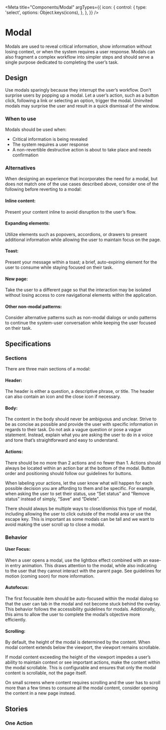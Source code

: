 <!-- Modal.stories.mdx -->


<Meta
  title="Components/Modal"
  argTypes={{
    icon: {
      control: {
        type: 'select',
        options: Object.keys(icons),
      },
    },
  }}
/>

# Modal

Modals are used to reveal critical information, show information without losing context, or when the system requires a user response. Modals can also fragment a complex workflow into simpler steps and should serve a single purpose dedicated to completing the user’s task.

<Canvas>
  <Story story={Default} />
</Canvas>

<ArgsTable of={Modal} story="^" />

## Design

Use modals sparingly because they interrupt the user’s workflow. Don’t surprise users by popping up a modal. Let a user’s action, such as a button click, following a link or selecting an option, trigger the modal. Uninvited modals may surprise the user and result in a quick dismissal of the window.

### When to use

Modals should be used when:

- Critical information is being revealed
- The system requires a user response
- A non-revertible destructive action is about to take place and needs confirmation

### Alternatives

When designing an experience that incorporates the need for a modal, but does not match one of the use cases described above, consider one of the following before reverting to a modal:

#### Inline content:

Present your content inline to avoid disruption to the user’s flow.

#### Expanding elements:

Utilize elements such as popovers, accordions, or drawers to present additional information while allowing the user to maintain focus on the page.

#### Toast:

Present your message within a toast; a brief, auto-expiring element for the user to consume while staying focused on their task.

#### New page:

Take the user to a different page so that the interaction may be isolated without losing access to core navigational elements within the application.

#### Other non-modal patterns:

Consider alternative patterns such as non-modal dialogs or undo patterns to continue the system-user conversation while keeping the user focused on their task.

## Specifications

### Sections

There are three main sections of a modal:

#### Header:

The header is either a question, a descriptive phrase, or title. The header can also contain an icon and the close icon if necessary.

#### Body:

The content in the body should never be ambiguous and unclear. Strive to be as concise as possible and provide the user with specific information in regards to their task. Do not ask a vague question or pose a vague statement. Instead, explain what you are asking the user to do in a voice and tone that’s straightforward and easy to understand.

#### Actions:

There should be no more than 2 actions and no fewer than 1. Actions should always be located within an action bar at the bottom of the modal. Button order and positioning should follow our guidelines for buttons.

When labeling your actions, let the user know what will happen for each possible decision you are affording to them and be specific. For example, when asking the user to set their status, use “Set status” and “Remove status” instead of simply, “Save” and “Delete”.

There should always be multiple ways to close/dismiss this type of modal, including allowing the user to click outside of the modal area or use the escape key. This is important as some modals can be tall and we want to avoid making the user scroll up to close a modal.

### Behavior

#### User Focus:

When a user opens a modal, use the lightbox effect combined with an ease-in entry animation. This draws attention to the modal, while also indicating to the user that they cannot interact with the parent page. See guidelines for motion (coming soon) for more information.

#### Autofocus:

The first focusable item should be auto-focused within the modal dialog so that the user can tab in the modal and not become stuck behind the overlay. This behavior follows the accessibility guidelines for modals. Additionally, this aims to allow the user to complete the modal’s objective more efficiently.

#### Scrolling:

By default, the height of the modal is determined by the content. When modal content extends below the viewport, the viewport remains scrollable.

If modal content exceeding the height of the viewport impedes a user’s ability to maintain context or see important actions, make the content within the modal scrollable. This is configurable and ensures that only the modal content is scrollable, not the page itself.

On small screens where content requires scrolling and the user has to scroll more than a few times to consume all the modal content, consider opening the content in a new page instead.

## Stories

### One Action

<Canvas>
  <Story story={AlertStory} />
</Canvas>
